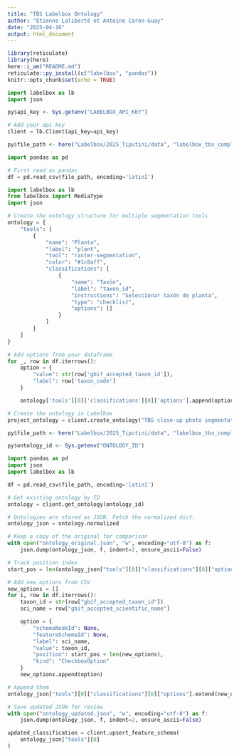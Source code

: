 ```yaml
---
title: "TBS Labelbox Ontology"
author: "Etienne Laliberté et Antoine Caron-Guay"
date: "2025-04-16"
output: html_document
---
```


```r
library(reticulate)
library(here)
here::i_am("README.md")
reticulate::py_install(c("labelbox", "pandas"))
knitr::opts_chunk$set(echo = TRUE)
```


```python
import labelbox as lb
import json
```


```r
py$api_key <- Sys.getenv("LABELBOX_API_KEY")
```


```python
# Add your api key
client = lb.Client(api_key=api_key)
```


```r
py$file_path <- here("Labelbox/2025_Tiputini/data", "labelbox_tbs_completelist.csv")
```


```python
import pandas as pd

# First read as pandas
df = pd.read_csv(file_path, encoding='latin1')
```


```python
import labelbox as lb
from labelbox import MediaType 
import json

# Create the ontology structure for multiple segmentation tools
ontology = {
    "tools": [
        {
            "name": "Planta",
            "label": "plant",
            "tool": "raster-segmentation",
            "color": "#1c8aff", 
            "classifications": [
                {
                    "name": "Taxón",
                    "label": "taxon_id",
                    "instructions": "Seleccionar taxón de planta",
                    "type": "checklist",
                    "options": []
                }
            ]
        }
    ]
}

# Add options from your dataframe
for _, row in df.iterrows():
    option = {
        "value": str(row['gbif_accepted_taxon_id']),
        "label": row['taxon_code']
    }

    ontology['tools'][0]['classifications'][0]['options'].append(option)
```


```python
# Create the ontology in Labelbox
project_ontology = client.create_ontology("TBS close-up photo segmentation - single list (espanol)", ontology, media_type=MediaType.Image)
```


```r
py$file_path <- here("Labelbox/2025_Tiputini/data", "labelbox_tbs_completelist_Amazonia_Ecuatoriana.csv")

py$ontology_id <- Sys.getenv("ONTOLOGY_ID")
```


```python
import pandas as pd
import json
import labelbox as lb

df = pd.read_csv(file_path, encoding='latin1')

# Get existing ontology by ID
ontology = client.get_ontology(ontology_id)

# Ontologies are stored as JSON. Fetch the normalized dict:
ontology_json = ontology.normalized

# Keep a copy of the original for comparison
with open("ontology_original.json", "w", encoding="utf-8") as f:
    json.dump(ontology_json, f, indent=2, ensure_ascii=False)

# Track position index
start_pos = len(ontology_json["tools"][0]["classifications"][0]["options"])

# Add new options from CSV
new_options = []
for i, row in df.iterrows():
    taxon_id = str(row["gbif_accepted_taxon_id"])
    sci_name = row["gbif_accepted_scientific_name"]

    option = {
        "schemaNodeId": None,
        "featureSchemaId": None,
        "label": sci_name,
        "value": taxon_id,
        "position": start_pos + len(new_options),
        "kind": "CheckboxOption"
    }
    new_options.append(option)

# Append them
ontology_json["tools"][0]["classifications"][0]["options"].extend(new_options)

# Save updated JSON for review
with open("ontology_updated.json", "w", encoding="utf-8") as f:
    json.dump(ontology_json, f, indent=2, ensure_ascii=False)

updated_classification = client.upsert_feature_schema(
    ontology_json["tools"][0]
)
```

